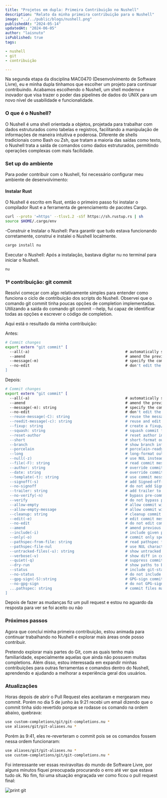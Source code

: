 ```yaml
---
title: "Projetos em dupla: Primeira Contribuição no Nushell"
description: "Relato da minha primeira contribuição para o Nushell"
image: "../../public/blogs/nushell.png"
publishedAt: "2024-05-14"
updatedAt: "2024-06-05"
author: "laisnuto"
isPublished: true
tags:

- nushell
- git
- contribuição

---
```


Na segunda etapa da disciplina MAC0470 (Desenvolvimento de Software Livre), eu e minha dupla tínhamos que escolher um projeto para continuar contribuindo. Acabamos escolhendo o Nushell, um shell moderno e inovador que visa trazer o poder das pipelines de dados do UNIX para um novo nível de usabilidade e funcionalidade.

### O que é o Nushell? 
O Nushell é uma shell orientada a objetos, projetada para trabalhar com dados estruturados como tabelas e registros, facilitando a manipulação de informações de maneira intuitiva e poderosa. Diferente de shells tradicionais como Bash ou Zsh, que tratam a maioria das saídas como texto, o Nushell trata a saída de comandos como dados estruturados, permitindo operações complexas com mais facilidade.

### Set up do ambiente
Para poder contribuir com o Nushell, foi necessário configurar meu ambiente de desenvolvimento:

#### Instalar Rust
 O Nushell é escrito em Rust, então o primeiro passo foi instalar o compilador Rust e a ferramenta de gerenciamento de pacotes Cargo.
```bash
curl --proto '=https' --tlsv1.2 -sSf https://sh.rustup.rs | sh
source $HOME/.cargo/env
```

-Construir e Instalar o Nushell: Para garantir que tudo estava funcionando corretamente, construí e instalei o Nushell localmente.
```bash
cargo install nu
```

Executar o Nushell: Após a instalação, bastava digitar nu no terminal para iniciar o Nushell.

```bash
nu
```


### 1ª contribuição: git commit
Resolvi começar com algo relativamente simples para entender como funciona o ciclo de contribuição dos scripts do Nushell. Observei que o comando git commit tinha poucas opções de completion implementadas. Utilizando a saída do comando git commit --help, fui capaz de identificar todas as opções e escrever o código de completion.

Aqui está o resultado da minha contribuição:

Antes:
```bash
# Commit changes
export extern "git commit" [
  --all(-a)                                           # automatically stage all modified and deleted files
  --amend                                             # amend the previous commit rather than adding a new one
  --message(-m)                                       # specify the commit message rather than opening an editor
  --no-edit                                           # don't edit the commit message (useful with --amend)
]

```

Depois:
```bash
# Commit changes
export extern "git commit" [
  --all(-a)                                           # automatically stage all modified and deleted files
  --amend                                             # amend the previous commit rather than adding a new one
  --message(-m): string                               # specify the commit message rather than opening an editor
  --no-edit                                           # don't edit the commit message (useful with --amend)
  --reuse-message(-C): string                         # reuse the message from a previous commit
  --reedit-message(-c): string                        # reuse and edit message from a commit
  --fixup: string                                     # create a fixup/amend commit
  --squash: string                                    # squash commit for autosquash rebase
  --reset-author                                      # reset author information
  --short                                             # short-format output for dry-run
  --branch                                            # show branch info in short-format
  --porcelain                                         # porcelain-ready format for dry-run
  --long                                              # long-format output for dry-run
  --null(-z)                                          # use NUL instead of LF in output
  --file(-F): string                                  # read commit message from file
  --author: string                                    # override commit author
  --date: string                                      # override commit date
  --template(-t): string                              # use commit message template file
  --signoff(-s)                                       # add Signed-off-by trailer
  --no-signoff                                        # do not add Signed-off-by trailer
  --trailer: string                                   # add trailer to commit message
  --no-verify(-n)                                     # bypass pre-commit and commit-msg hooks
  --verify                                            # do not bypass pre-commit and commit-msg hooks
  --allow-empty                                       # allow commit with no changes
  --allow-empty-message                               # allow commit with empty message
  --cleanup: string                                   # cleanup commit message
  --edit(-e)                                          # edit commit message
  --no-edit                                           # do not edit commit message
  --amend                                             # amend previous commit
  --include(-i)                                       # include given paths in commit
  --only(-o)                                          # commit only specified paths
  --pathspec-from-file: string                        # read pathspec from file
  --pathspec-file-nul                                 # use NUL character for pathspec file
  --untracked-files(-u): string                       # show untracked files
  --verbose(-v)                                       # show diff in commit message template
  --quiet(-q)                                         # suppress commit summary
  --dry-run                                           # show paths to be committed without committing
  --status                                            # include git-status output in commit message
  --no-status                                         # do not include git-status output
  --gpg-sign(-S):string                               # GPG-sign commit
  --no-gpg-sign                                       # do not GPG-sign commit
  ...pathspec: string                                 # commit files matching pathspec
]

```

Depois de fazer as mudanças fiz um pull request e estou no aguardo da resposta para ver se foi aceito ou não

### Próximos passos
Agora que concluí minha primeira contribuição, estou animada para continuar trabalhando no Nushell e explorar mais áreas onde posso contribuir. 

Pretendo explorar mais partes do Git, com as quais tenho mais familiaridade, especialmente aquelas que ainda não possuem muitas completions. Além disso, estou interessada em expandir minhas contribuições para outras ferramentas e comandos dentro do Nushell, aprendendo e ajudando a melhorar a experiência geral dos usuários.



### Atualizações
Horas depois de abrir o Pull Request eles aceitaram e mergearam meu commit. Porém no dia 5 de junho às 9:21 recebi um email dizendo que o commit tinha sido revertido porque se rodasse os comando na ordem abaixo, quebrava:

```bash
use custom-completions/git/git-completions.nu *
use aliases/git/git-aliases.nu *
```

Porém às 9:41, eles re-reverteram o commit pois se os comandos fossem nessa ordem funcionaram:

```bash
use aliases/git/git-aliases.nu *
use custom-completions/git/git-completions.nu *
```

Foi interessante ver essas reviravoltas do mundo de Software Livre, por alguns minutos fiquei preocupada procurando o erro até ver que estava tudo ok. No fim, foi uma situação engraçada ver como ficou o pull request final:

![print git](/blogs/revert-revert-git-commit.png)

